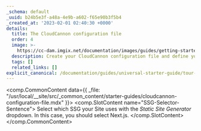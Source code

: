 ```yaml
---
_schema: default
_uuid: b24b5e3f-a48a-4e9b-a602-f65e90b3f5b4
_created_at: '2023-02-01 02:40:30 +0000'
details:
  title: The CloudCannon configuration file
  order: 4
  image: >-
    https://cc-dam.imgix.net/documentation/images/guides/getting-started/guide-thumbnails/CloudCannon-Getting-Started-Thumbnail-Nextjs.png
  description: Create your CloudCannon configuration file and define your Collections.
  tags: []
  related_links: []
explicit_canonical: /documentation/guides/universal-starter-guide/tour-cloudcannon/
---
```

<comp.CommonContent data={{ _file: "/usr/local/__site/src/_common_content/starter-guides/cloudcannon-configuration-file.mdx" }}>
  <comp.SlotContent name="SSG-Selector-Sentence">
    Select which SSG your Site uses with the *Static Site Generator* dropdown. In this case, you should select Next.js.
  </comp.SlotContent>
</comp.CommonContent>